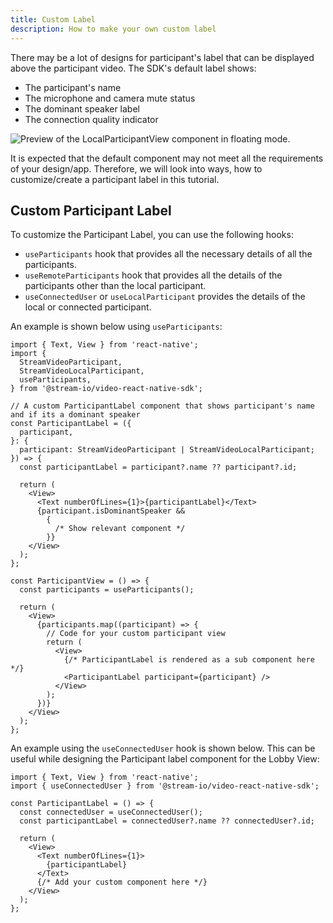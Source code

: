 ```yaml
---
title: Custom Label
description: How to make your own custom label
---
```


There may be a lot of designs for participant's label that can be displayed above the participant video. The SDK's default label shows:

- The participant's name
- The microphone and camera mute status
- The dominant speaker label
- The connection quality indicator

![Preview of the LocalParticipantView component in floating mode.](../assets/05-ui-cookbook/participant-label.png)

It is expected that the default component may not meet all the requirements of your design/app. Therefore, we will look into ways, how to customize/create a participant label in this tutorial.

## Custom Participant Label

To customize the Participant Label, you can use the following hooks:

- `useParticipants` hook that provides all the necessary details of all the participants.
- `useRemoteParticipants` hook that provides all the details of the participants other than the local participant.
- `useConnectedUser` or `useLocalParticipant` provides the details of the local or connected participant.

An example is shown below using `useParticipants`:

```tsx
import { Text, View } from 'react-native';
import {
  StreamVideoParticipant,
  StreamVideoLocalParticipant,
  useParticipants,
} from '@stream-io/video-react-native-sdk';

// A custom ParticipantLabel component that shows participant's name and if its a dominant speaker
const ParticipantLabel = ({
  participant,
}: {
  participant: StreamVideoParticipant | StreamVideoLocalParticipant;
}) => {
  const participantLabel = participant?.name ?? participant?.id;

  return (
    <View>
      <Text numberOfLines={1}>{participantLabel}</Text>
      {participant.isDominantSpeaker &&
        {
          /* Show relevant component */
        }}
    </View>
  );
};

const ParticipantView = () => {
  const participants = useParticipants();

  return (
    <View>
      {participants.map((participant) => {
        // Code for your custom participant view
        return (
          <View>
            {/* ParticipantLabel is rendered as a sub component here */}
            <ParticipantLabel participant={participant} />
          </View>
        );
      })}
    </View>
  );
};
```

An example using the `useConnectedUser` hook is shown below. This can be useful while designing the Participant label component for the Lobby View:

```tsx
import { Text, View } from 'react-native';
import { useConnectedUser } from '@stream-io/video-react-native-sdk';

const ParticipantLabel = () => {
  const connectedUser = useConnectedUser();
  const participantLabel = connectedUser?.name ?? connectedUser?.id;

  return (
    <View>
      <Text numberOfLines={1}>
        {participantLabel}
      </Text>
      {/* Add your custom component here */}
    </View>
  );
};
```
